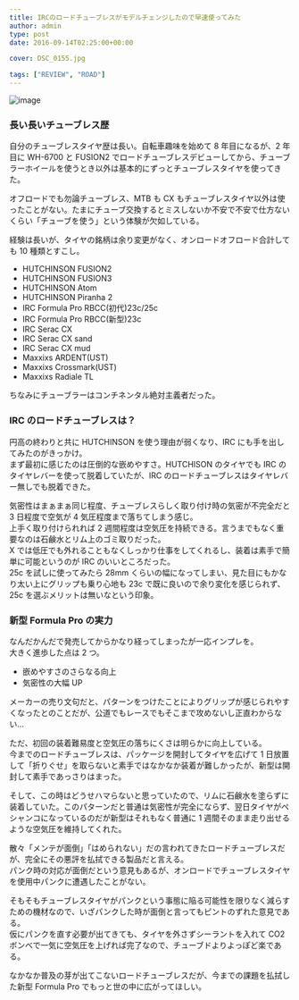 ---
title: IRCのロードチューブレスがモデルチェンジしたので早速使ってみた
author: admin
type: post
date: 2016-09-14T02:25:00+00:00

cover: DSC_0155.jpg

tags: ["REVIEW", "ROAD"]
---

![image](./DSC_0155.jpg)

### 長い長いチューブレス歴

自分のチューブレスタイヤ歴は長い。自転車趣味を始めて 8 年目になるが、2 年目に WH-6700 と FUSION2 でロードチューブレスデビューしてから、チューブラーホイールを使うとき以外は基本的にずっとチューブレスタイヤを使ってきた。

オフロードでも勿論チューブレス、MTB も CX もチューブレスタイヤ以外は使ったことがない。たまにチューブ交換するとミスしないか不安で不安で仕方ないくらい「チューブを使う」という体験が欠如している。

経験は長いが、タイヤの銘柄は余り変更がなく、オンロードオフロード合計しても 10 種類とすこし。

- HUTCHINSON FUSION2
- HUTCHINSON FUSION3
- HUTCHINSON Atom
- HUTCHINSON Piranha 2
- IRC Formula Pro RBCC(初代)23c/25c
- IRC Formula Pro RBCC(新型)23c
- IRC Serac CX
- IRC Serac CX sand
- IRC Serac CX mud
- Maxxixs ARDENT(UST)
- Maxxixs Crossmark(UST)
- Maxxixs Radiale TL

ちなみにチューブラーはコンチネンタル絶対主義者だった。

### IRC のロードチューブレスは？

円高の終わりと共に HUTCHINSON を使う理由が弱くなり、IRC にも手を出してみたのがきっかけ。  
まず最初に感じたのは圧倒的な嵌めやすさ。HUTCHISON のタイヤでも IRC のタイヤレバーを使って脱着していたが、IRC のロードチューブレスはタイヤレバー無しでも脱着できた。

気密性はまぁまぁ同じ程度、チューブレスらしく取り付け時の気密が不完全だと 3 日程度で空気が 4 気圧程度まで落ちてしまう感じ。  
上手く取り付けられれば 2 週間程度は空気圧を持続できる。言うまでもなく重要なのは石鹸水とリム上のゴミ取りだった。  
X では低圧でも外れることもなくしっかり仕事をしてくれるし、装着は素手で簡単に可能というのが IRC のいいところだった。  
25c を試しに使ってみたら 28mm くらいの幅になってしまい、見た目にもかなり太い上にグリップも乗り心地も 23c で既に良いので余り変化を感じられず、25c を選ぶメリットは無いなという印象。

### 新型 Formula Pro の実力

なんだかんだで発売してからかなり経ってしまったが一応インプレを。  
大きく進歩した点は 2 つ。

- 嵌めやすさのさらなる向上
- 気密性の大幅 UP

メーカーの売り文句だと、パターンをつけたことによりグリップが感じられやすくなったとのことだが、公道でもレースでもそこまで攻めないし正直わからない…

ただ、初回の装着難易度と空気圧の落ちにくさは明らかに向上している。  
今までのロードチューブレスは、パッケージを開封してタイヤを広げて 1 日放置して「折りぐせ」を取らないと素手ではなかなか装着が難しかったが、新型は開封して素手であっさりはまった。

そして、この時はどうせハマらないと思っていたので、リムに石鹸水を塗らずに装着していた。このパターンだと普通は気密性が完全にならず、翌日タイヤがペシャンコになっているのだが新型はそれもなく普通に 1 週間そのまま走り出せるような空気圧を維持してくれた。

散々「メンテが面倒」「はめられない」だの言われてきたロードチューブレスだが、完全にその悪評を払拭できる製品だと言える。  
パンク時の対応が面倒だという意見もあるが、オンロードでチューブレスタイヤを使用中パンクに遭遇したことがない。

そもそもチューブレスタイヤがパンクという事態に陥る可能性を限りなく減らすための機材なので、いざパンクした時が面倒と言ってもピントのずれた意見である。  
仮にパンクを直す必要が出てきても、タイヤを外さずシーラントを入れて CO2 ボンベで一気に空気圧を上げれば完了なので、チューブドよりよっぽど楽である。

なかなか普及の芽が出てこないロードチューブレスだが、今までの課題を払拭した新型 Formula Pro でもっと世の中に広がってほしい。

<AmazonLinkBox url="http://www.amazon.co.jp/exec/obidos/ASIN/B01E6IS6XY/gensobunya-22/ref=nosim/" />
